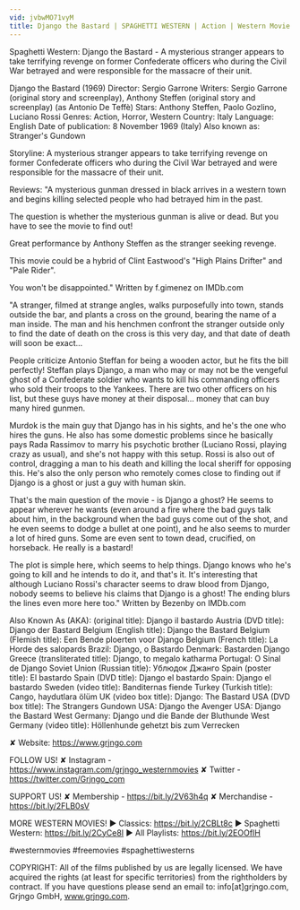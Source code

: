 ```yaml
---
vid: jvbwMO71vyM
title: Django the Bastard | SPAGHETTI WESTERN | Action | Western Movie in Full Length
---
```


Spaghetti Western: Django the Bastard - A mysterious stranger appears to take terrifying revenge on former Confederate officers who during the Civil War betrayed and were responsible for the massacre of their unit. 

Django the Bastard (1969)
Director: Sergio Garrone
Writers: Sergio Garrone (original story and screenplay), Anthony Steffen (original story and screenplay) (as Antonio De Teffè)
Stars: Anthony Steffen, Paolo Gozlino, Luciano Rossi
Genres: Action, Horror, Western 
Country: Italy
Language: English
Date of publication: 8 November 1969 (Italy) 
Also known as: Stranger's Gundown 

Storyline:
A mysterious stranger appears to take terrifying revenge on former Confederate officers who during the Civil War betrayed and were responsible for the massacre of their unit. 

Reviews:
"A mysterious gunman dressed in black arrives in a western town and begins killing selected people who had betrayed him in the past.

The question is whether the mysterious gunman is alive or dead. But you have to see the movie to find out!

Great performance by Anthony Steffen as the stranger seeking revenge.

This movie could be a hybrid of Clint Eastwood's "High Plains Drifter" and "Pale Rider".

You won't be disappointed." Written by f.gimenez on IMDb.com

"A stranger, filmed at strange angles, walks purposefully into town, stands outside the bar, and plants a cross on the ground, bearing the name of a man inside. The man and his henchmen confront the stranger outside only to find the date of death on the cross is this very day, and that date of death will soon be exact...

People criticize Antonio Steffan for being a wooden actor, but he fits the bill perfectly! Steffan plays Django, a man who may or may not be the vengeful ghost of a Confederate soldier who wants to kill his commanding officers who sold their troops to the Yankees. There are two other officers on his list, but these guys have money at their disposal... money that can buy many hired gunmen.

Murdok is the main guy that Django has in his sights, and he's the one who hires the guns. He also has some domestic problems since he basically pays Rada Rassimov to marry his psychotic brother (Luciano Rossi, playing crazy as usual), and she's not happy with this setup. Rossi is also out of control, dragging a man to his death and killing the local sheriff for opposing this. He's also the only person who remotely comes close to finding out if Django is a ghost or just a guy with human skin.

That's the main question of the movie - is Django a ghost? He seems to appear wherever he wants (even around a fire where the bad guys talk about him, in the background when the bad guys come out of the shot, and he even seems to dodge a bullet at one point), and he also seems to murder a lot of hired guns. Some are even sent to town dead, crucified, on horseback. He really is a bastard!

The plot is simple here, which seems to help things. Django knows who he's going to kill and he intends to do it, and that's it. It's interesting that although Luciano Rossi's character seems to draw blood from Django, nobody seems to believe his claims that Django is a ghost! The ending blurs the lines even more here too." Written by Bezenby on IMDb.com

Also Known As (AKA):
(original title): Django il bastardo
Austria (DVD title): Django der Bastard
Belgium (English title): Django the Bastard
Belgium (Flemish title): Een Bende ploerten voor Django
Belgium (French title): La Horde des salopards
Brazil: Django, o Bastardo
Denmark: Bastarden Django
Greece (transliterated title): Django, to megalo katharma
Portugal: O Sinal de Django
Soviet Union (Russian title): Ублюдок Джанго
Spain (poster title): El bastardo
Spain (DVD title): Django el bastardo
Spain: Django el bastardo
Sweden (video title): Banditernas fiende
Turkey (Turkish title): Cango, haydutlara ölüm
UK (video box title): Django: The Bastard
USA (DVD box title): The Strangers Gundown
USA: Django the Avenger
USA: Django the Bastard
West Germany: Django und die Bande der Bluthunde
West Germany (video title): Höllenhunde gehetzt bis zum Verrecken

✘ Website: https://www.grjngo.com

FOLLOW US!
✘ Instagram - https://www.instagram.com/grjngo_westernmovies
✘ Twitter - https://twitter.com/Grjngo_com

SUPPORT US!
✘ Membership - https://bit.ly/2V63h4q
✘ Merchandise - https://bit.ly/2FLB0sV

MORE WESTERN MOVIES! 
► Classics: https://bit.ly/2CBLt8c 
► Spaghetti Western: https://bit.ly/2CyCe8I 
► All Playlists: https://bit.ly/2EOOfIH 

#westernmovies #freemovies #spaghettiwesterns

COPYRIGHT: All of the films published by us are legally licensed. We have acquired the rights (at least for specific territories) from the rightholders by contract. If you have questions please send an email to: info[at]grjngo.com, Grjngo GmbH, www.grjngo.com.